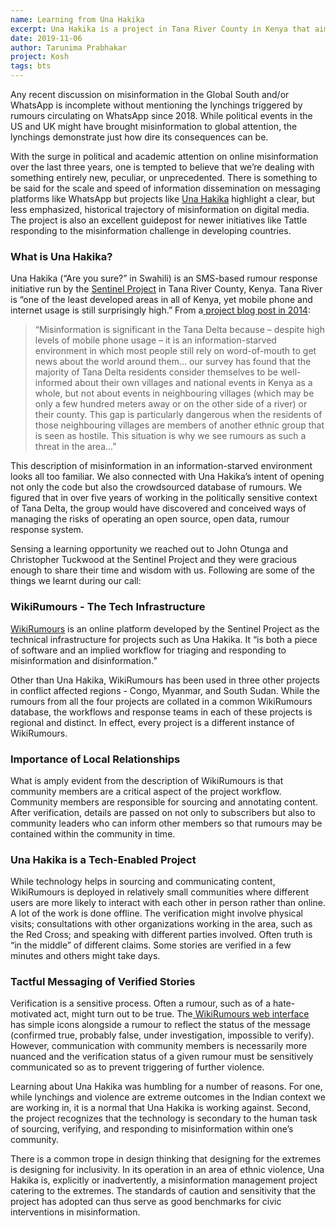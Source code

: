 ```yaml
---
name: Learning from Una Hakika
excerpt: Una Hakika is a project in Tana River County in Kenya that aims to respond to misinformation in a region of ethnic conflict. 
date: 2019-11-06
author: Tarunima Prabhakar
project: Kosh
tags: bts
---
```


Any recent discussion on misinformation in the Global South and/or WhatsApp is incomplete without mentioning the lynchings triggered by rumours circulating on WhatsApp since 2018. While political events in the US and UK might have brought misinformation to global attention, the lynchings demonstrate just how dire its consequences can be.

With the surge in political and academic attention on online misinformation over the last three years, one is tempted to believe that we’re dealing with something entirely new, peculiar, or unprecedented. There is something to be said for the scale and speed of information dissemination on messaging platforms like WhatsApp but projects like [Una Hakika](https://www.unahakika.org/about) highlight a clear, but less emphasized, historical trajectory of misinformation on digital media. The project is also an excellent guidepost for newer initiatives like Tattle responding to the misinformation challenge in developing countries. 

### What is Una Hakika?

Una Hakika (“Are you sure?” in Swahili) is an SMS-based rumour response initiative run by the [Sentinel Project](https://thesentinelproject.org/) in Tana River County, Kenya. Tana River is “one of the least developed areas in all of Kenya, yet mobile phone and internet usage is still surprisingly high.” From a[ project blog post in 2014](https://thesentinelproject.org/2014/02/17/how-it-works-una-hakika/):

> “Misinformation is significant in the Tana Delta because – despite high levels of mobile phone usage – it is an information-starved environment in which most people still rely on word-of-mouth to get news about the world around them… our survey has found that the majority of Tana Delta residents consider themselves to be well-informed about their own villages and national events in Kenya as a whole, but not about events in neighbouring villages (which may be only a few hundred meters away or on the other side of a river) or their county. This gap is particularly dangerous when the residents of those neighbouring villages are members of another ethnic group that is seen as hostile. This situation is why we see rumours as such a threat in the area...”

This description of misinformation in an information-starved environment looks all too familiar. We also connected with Una Hakika’s intent of opening not only the code but also the crowdsourced database of rumours. We figured that in over five years of working in the politically sensitive context of Tana Delta, the group would have discovered and conceived ways of managing the risks of operating an open source, open data, rumour response system. 

Sensing a learning opportunity we reached out to John Otunga and Christopher Tuckwood at the Sentinel Project and they were gracious enough to share their time and wisdom with us. Following are some of the things we learnt during our call:

### WikiRumours - The Tech Infrastructure

[WikiRumours](https://www.wikirumours.org/about) is an online platform developed by the Sentinel Project as the technical infrastructure for projects such as Una Hakika. It “is both a piece of software and an implied workflow for triaging and responding to misinformation and disinformation.”

Other than Una Hakika, WikiRumours has been used in three other projects in conflict affected regions - Congo, Myanmar, and South Sudan. While the rumours from all the four projects are collated in a common WikiRumours database, the workflows and response teams in each of these projects is regional and distinct. In effect, every project is a different instance of WikiRumours.

### Importance of Local Relationships

What is amply evident from the description of WikiRumours is that community members are a critical aspect of the project workflow. Community members are responsible for sourcing and annotating content. After verification, details are passed on not only to subscribers but also to community leaders who can inform other members so that rumours may be contained within the community in time.

### Una Hakika is a Tech-Enabled Project

While technology helps in sourcing and communicating content, WikiRumours is deployed in relatively small communities where different users are more likely to interact with each other in person rather than online. A lot of the work is done offline. The verification might involve physical visits; consultations with other organizations working in the area, such as the Red Cross; and speaking with different parties involved. Often truth is “in the middle” of different claims. Some stories are verified in a few minutes and others might take days.

### Tactful Messaging of Verified Stories

Verification is a sensitive process. Often a rumour, such as of a hate-motivated act, might turn out to be true. The[ WikiRumours web interface](https://www.wikirumours.org/search_results/report%3Drecent) has simple icons alongside a rumour to reflect the status of the message (confirmed true, probably false, under investigation, impossible to verify). However, communication with community members is necessarily more nuanced and the verification status of a given rumour must be sensitively communicated so as to prevent triggering of further violence. 

Learning about Una Hakika was humbling for a number of reasons. For one, while lynchings and violence are extreme outcomes in the Indian context we are working in, it is a normal that Una Hakika is working against. Second, the project recognizes that the technology is secondary to the human task of sourcing, verifying, and responding to misinformation within one’s community.

There is a common trope in design thinking that designing for the extremes is designing for inclusivity. In its operation in an area of ethnic violence, Una Hakika is, explicitly or inadvertently, a misinformation management project catering to the extremes. The standards of caution and sensitivity that the project has adopted can thus serve as good benchmarks for civic interventions in misinformation.
